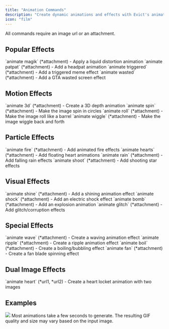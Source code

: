 ```yaml
---
title: "Animation Commands"
description: "Create dynamic animations and effects with Evict's animate commands."
icon: "film"
---
```


<Tip>
  All commands require an image url or an attachment.
</Tip>

## Popular Effects

<CardGroup cols={2}>
  <Card title="Magik" icon="wand-magic-sparkles">
    `animate magik` (*attachment) - Apply a liquid distortion animation
  </Card>
  <Card title="PatPat" icon="hand">
    `animate patpat` (*attachment) - Add a headpat animation
  </Card>
  <Card title="Triggered" icon="explosion">
    `animate triggered` (*attachment) - Add a triggered meme effect
  </Card>
  <Card title="Wasted" icon="skull">
    `animate wasted` (*attachment) - Add a GTA wasted screen effect
  </Card>
</CardGroup>

## Motion Effects

<CardGroup cols={2}>
  <Card title="3D" icon="cube">
    `animate 3d` (*attachment) - Create a 3D depth animation
  </Card>
  <Card title="Spin" icon="rotate">
    `animate spin` (*attachment) - Make the image spin in circles
  </Card>
  <Card title="Roll" icon="rotate-right">
    `animate roll` (*attachment) - Make the image roll like a barrel
  </Card>
  <Card title="Wiggle" icon="arrows-left-right">
    `animate wiggle` (*attachment) - Make the image wiggle back and forth
  </Card>
</CardGroup>

## Particle Effects

<CardGroup cols={2}>
  <Card title="Fire" icon="fire">
    `animate fire` (*attachment) - Add animated fire effects
  </Card>
  <Card title="Hearts" icon="heart">
    `animate hearts` (*attachment) - Add floating heart animations
  </Card>
  <Card title="Rain" icon="cloud-rain">
    `animate rain` (*attachment) - Add falling rain effects
  </Card>
  <Card title="Shoot" icon="star">
    `animate shoot` (*attachment) - Add shooting star effects
  </Card>
</CardGroup>

## Visual Effects

<CardGroup cols={2}>
  <Card title="Shine" icon="sparkles">
    `animate shine` (*attachment) - Add a shining animation effect
  </Card>
  <Card title="Shock" icon="bolt">
    `animate shock` (*attachment) - Add an electric shock effect
  </Card>
  <Card title="Bomb" icon="bomb">
    `animate bomb` (*attachment) - Add an explosion animation
  </Card>
  <Card title="Glitch" icon="bug">
    `animate glitch` (*attachment) - Add glitch/corruption effects
  </Card>
</CardGroup>

## Special Effects

<CardGroup cols={2}>
  <Card title="Wave" icon="wave-square">
    `animate wave` (*attachment) - Create a waving animation effect
  </Card>
  <Card title="Ripple" icon="water">
    `animate ripple` (*attachment) - Create a ripple animation effect
  </Card>
  <Card title="Boil" icon="temperature-high">
    `animate boil` (*attachment) - Create a boiling/bubbling effect
  </Card>
  <Card title="Fan" icon="fan">
    `animate fan` (*attachment) - Create a fan blade spinning effect
  </Card>
</CardGroup>

## Dual Image Effects

<CardGroup cols={1}>
  <Card title="Heart Locket" icon="heart">
    `animate heart` (*url1, *url2) - Create a heart locket animation with two images
  </Card>
</CardGroup>

## Examples

<Frame>
  <img src="/images/applications/animate.png" />
</Frame>

<Note>
  Most animations take a few seconds to generate. The resulting GIF quality and size may vary based on the input image.
</Note>